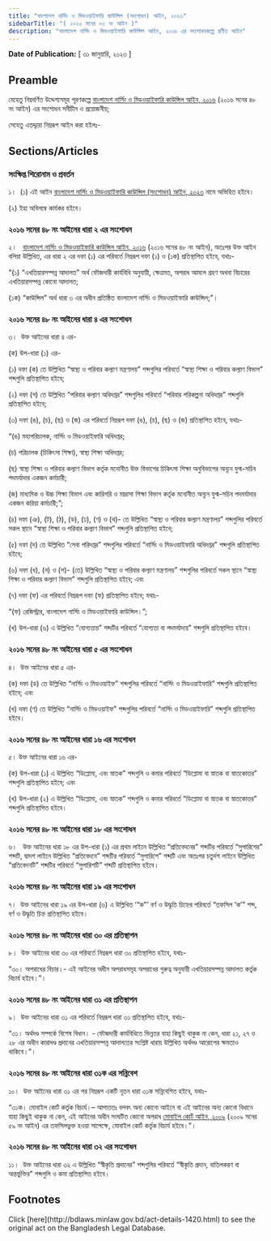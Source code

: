 ```yaml
---
title: "বাংলাদেশ নার্সিং ও মিডওয়াইফারি কাউন্সিল (সংশোধন) আইন, ২০২৩"
sidebarTitle: "( ২০২৩ সনের ০৩ নং আইন )"
description: "বাংলাদেশ নার্সিং ও মিডওয়াইফারি কাউন্সিল আইন, ২০১৬ এর সংশোধনকল্পে প্রণীত আইন"
---
```


**Date of Publication:** [ ৩১ জানুয়ারি, ২০২৩ ]

## Preamble

যেহেতু নিম্নবর্ণিত উদ্দেশ্যসমূহ পূরণকল্পে [বাংলাদেশ নার্সিং ও মিডওয়াইফারি কাউন্সিল আইন, ২০১৬](/laws/volume-46/act-1200 "বাংলাদেশ নার্সিং ও মিডওয়াইফারি কাউন্সিল আইন, ২০১৬") (২০১৬ সনের ৪৮ নং আইন) এর সংশোধন সমীচীন ও প্রয়োজনীয়;

সেহেতু এতদ্দ্বারা নিম্নরূপ আইন করা হইলঃ-

## Sections/Articles

### সংক্ষিপ্ত শিরোনাম ও প্রবর্তন

১।  (১) এই আইন [বাংলাদেশ নার্সিং ও মিডওয়াইফারি কাউন্সিল (সংশোধন) আইন, ২০২৩](/laws/volume-53/act-1420 "বাংলাদেশ নার্সিং ও মিডওয়াইফারি কাউন্সিল (সংশোধন) আইন, ২০২৩") নামে অভিহিত হইবে।

(২) ইহা অবিলম্বে কার্যকর হইবে।

### ২০১৬ সনের ৪৮ নং আইনের ধারা ২ এর সংশোধন

২।   [বাংলাদেশ নার্সিং ও মিডওয়াইফারি কাউন্সিল আইন, ২০১৬](/laws/volume-46/act-1200 "বাংলাদেশ নার্সিং ও মিডওয়াইফারি কাউন্সিল আইন, ২০১৬") (২০১৬ সনের ৪৮ নং আইন), অতঃপর উক্ত আইন বলিয়া উল্লিখিত, এর ধারা ২ এর দফা (১) এর পরিবর্তে নিম্নরূপ দফা (১) ও (১ক) প্রতিস্থাপিত হইবে, যথাঃ-

“(১) “এখতিয়ারসম্পন্ন আদালত” অর্থ ফৌজদারী কার্যবিধি অনুযায়ী, ক্ষেত্রমত, অপরাধ আমলে গ্রহণ অথবা বিচারের এখতিয়ারসম্পন্ন কোনো আদালত;

(১ক) “কাউন্সিল” অর্থ ধারা ৩ এর অধীন প্রতিষ্ঠিত বাংলাদেশ নার্সিং ও মিডওয়াইফারি কাউন্সিল;”।

### ২০১৬ সনের ৪৮ নং আইনের ধারা ৪ এর সংশোধন

৩।  উক্ত আইনের ধারা ৪ এর-

(ক) উপ-ধারা (১) এর-

(১) দফা (ক) তে উল্লিখিত “স্বাস্থ্য ও পরিবার কল্যাণ মন্ত্রণালয়” শব্দগুলির পরিবর্তে “স্বাস্থ্য শিক্ষা ও পরিবার কল্যাণ বিভাগ” শব্দগুলি প্রতিস্থাপিত হইবে;

(২) দফা (গ) তে উল্লিখিত “পরিবার কল্যাণ অধিদপ্তর” শব্দগুলির পরিবর্তে “পরিবার পরিকল্পনা অধিদপ্তর” শব্দগুলি প্রতিস্থাপিত হইবে;

(৩) দফা (ঙ), (চ), (ছ) ও (জ) এর পরিবর্তে নিম্নরূপ দফা (ঙ), (চ), (ছ) ও (জ) প্রতিস্থাপিত হইবে, যথাঃ-

“(ঙ) মহাপরিচালক, নার্সিং ও মিডওয়াইফারি অধিদপ্তর;

(চ) পরিচালক (চিকিৎসা শিক্ষা), স্বাস্থ্য শিক্ষা অধিদপ্তর;

(ছ) স্বাস্থ্য শিক্ষা ও পরিবার কল্যাণ বিভাগ কর্তৃক মনোনীত উক্ত বিভাগের চিকিৎসা শিক্ষা অনুবিভাগের অন্যূন যুগ্ম-সচিব পদমর্যাদার একজন কর্মচারী;

(জ) মাধ্যমিক ও উচ্চ শিক্ষা বিভাগ এবং কারিগরি ও মাদ্রাসা শিক্ষা বিভাগ কর্তৃক মনোনীত অন্যূন যুগ্ম-সচিব পদমর্যাদার একজন করিয়া কর্মচারী;”;

(৪) দফা (ঞ), (ট), (ঠ), (ড), (ঢ), (ণ) ও (থ)- তে উল্লিখিত “স্বাস্থ্য ও পরিবার কল্যাণ মন্ত্রণালয়” শব্দগুলির পরিবর্তে সকল স্থানে “স্বাস্থ্য শিক্ষা ও পরিবার কল্যাণ বিভাগ” শব্দগুলি প্রতিস্থাপিত হইবে;

(৫) দফা (দ) তে উল্লিখিত “সেবা পরিদপ্তর” শব্দগুলির পরিবর্তে “নার্সিং ও মিডওয়াইফারি অধিদপ্তর” শব্দগুলি প্রতিস্থাপিত হইবে;

(৬) দফা (ধ), (ন) ও (প)- (তে) উল্লিখিত “স্বাস্থ্য ও পরিবার কল্যাণ মন্ত্রণালয়” শব্দগুলির পরিবর্তে সকল স্থানে “স্বাস্থ্য শিক্ষা ও পরিবার কল্যাণ বিভাগ” শব্দগুলি প্রতিস্থাপিত হইবে; এবং

(৭) দফা (ফ) এর পরিবর্তে নিম্নরূপ দফা (ফ) প্রতিস্থাপিত হইবে; যথাঃ-

“(ফ) রেজিস্ট্রার, বাংলাদেশ নার্সিং ও মিডওয়াইফারি কাউন্সিল।”;

(খ) উপ-ধারা (৬) এ উল্লিখিত “যোগ্যতায়” শব্দটির পরিবর্তে “যোগ্যতা বা পদমর্যাদায়” শব্দগুলি প্রতিস্থাপিত হইবে।

### ২০১৬ সনের ৪৮ নং আইনের ধারা ৫ এর সংশোধন

৪।  উক্ত আইনের ধারা ৫ এর-

(ক) দফা (ড) তে উল্লিখিত “নার্সিং ও মিডওয়াইফ” শব্দগুলির পরিবর্তে “নার্সিং ও মিডওয়াইফারি” শব্দগুলি প্রতিস্থাপিত হইবে; এবং

(খ) দফা (ণ) তে উল্লিখিত “নার্সিং ও মিডওয়াইফ” শব্দগুলির পরিবর্তে “নার্সিং ও মিডওয়াইফারি” শব্দগুলি প্রতিস্থাপিত হইবে।

### ২০১৬ সনের ৪৮ নং আইনের ধারা ১৬ এর সংশোধন

৫। উক্ত আইনের ধারা ১৬ এর-

(ক) উপ-ধারা (১) এ উল্লিখিত “ডিপ্লোমা, এবং স্নাতক” শব্দগুলি ও কমার পরিবর্তে “ডিপ্লোমা বা স্নাতক বা স্নাতকোত্তর” শব্দগুলি প্রতিস্থাপিত হইবে; এবং

(খ) উপ-ধারা (২) এ উল্লিখিত “ডিপ্লোমা, এবং স্নাতক” শব্দগুলি ও কমার পরিবর্তে “ডিপ্লোমা বা স্নাতক বা স্নাতকোত্তর” শব্দগুলি প্রতিস্থাপিত হইবে।

### ২০১৬ সনের ৪৮ নং আইনের ধারা ১৮ এর সংশোধন

৬।   উক্ত আইনের ধারা ১৮ এর উপ-ধারা (১) এর প্রথম লাইনে উল্লিখিত “প্রতিবেদনের” শব্দটির পরিবর্তে “সুপারিশের” শব্দটি, দ্বাদশ লাইনে উল্লিখিত “প্রতিবেদনে” শব্দটির পরিবর্তে “সুপারিশে” শব্দটি এবং অতঃপর চতুর্দশ লাইনে উল্লিখিত “প্রতিবেদনটি” শব্দটির পরিবর্তে “সুপারিশটি” শব্দটি প্রতিস্থাপিত হইবে।

### ২০১৬ সনের ৪৮ নং আইনের ধারা ১৯ এর সংশোধন

৭।  উক্ত আইনের ধারা ১৯ এর উপ-ধারা (৬) এ উল্লিখিত ‘“ক”’ বর্ণ ও উদ্ধৃতি চিহ্নের পরিবর্তে “তফসিল ‘ক’” শব্দ, বর্ণ ও উদ্ধৃতি চিহ্ন প্রতিস্থাপিত হইবে।

### ২০১৬ সনের ৪৮ নং আইনের ধারা ৩০ এর প্রতিস্থাপন

৮।  উক্ত আইনের ধারা ৩০ এর পরিবর্তে নিম্নরূপ ধারা ৩০ প্রতিস্থাপিত হইবে, যথাঃ-

“৩০। অপরাধের বিচার।- এই আইনের অধীন অপরাধসমূহ অপরাধের গুরুত্ব অনুযায়ী এখতিয়ারসম্পন্ন আদালত কর্তৃক বিচার্য হইবে।”।

### ২০১৬ সনের ৪৮ নং আইনের ধারা ৩১ এর প্রতিস্থাপন

৯।  উক্ত আইনের ধারা ৩১ এর পরিবর্তে নিম্নরূপ ধারা ৩১ প্রতিস্থাপিত হইবে, যথাঃ-

“৩১। অর্থদণ্ড সম্পর্কে বিশেষ বিধান। - ফৌজদারী কার্যবিধিতে ভিন্নতর যাহা কিছুই থাকুক না কেন, ধারা ২১, ২৭ ও ২৮ এর অধীন কারাদণ্ড প্রদানের এখতিয়ারসম্পন্ন আদালতের সংশ্লিষ্ট ধারায় উল্লিখিত অর্থদণ্ড আরোপের ক্ষমতাও থাকিবে।”।

### ২০১৬ সনের ৪৮ নং আইনের ধারা ৩১ক এর সন্নিবেশ

১০।  উক্ত আইনের ধারা ৩১ এর পর নিম্নরূপ একটি নূতন ধারা ৩১ক সন্নিবেশিত হইবে, যথাঃ-

“৩১ক। মোবাইল কোর্ট কর্তৃক বিচার্য।– আপাততঃ বলবৎ অন্য কোনো আইনে বা এই আইনের অন্য কোনো বিধানে যাহা কিছুই থাকুক না কেন, এই আইনের অধীন সংঘটিত কোনো অপরাধ [মোবাইল কোর্ট আইন, ২০০৯](/laws/volume-39/act-1025 "মোবাইল কোর্ট আইন, ২০০৯") (২০০৯ সনের ৫৯ নং আইন) এর তফসিলভুক্ত হওয়া সাপেক্ষে, মোবাইল কোর্ট কর্তৃক বিচার্য হইবে।”।

### ২০১৬ সনের ৪৮ নং আইনের ধারা ৩২ এর সংশোধন

১১।  উক্ত আইনের ধারা ৩২ এ উল্লিখিত “স্বীকৃতি প্রদানের” শব্দগুলির পরিবর্তে “স্বীকৃতি প্রদান, বাতিলকরণ বা অন্তর্ভুক্তির” শব্দগুলি ও কমা প্রতিস্থাপিত হইবে।

## Footnotes

<Note>
  Click [here](http://bdlaws.minlaw.gov.bd/act-details-1420.html) to see the original act on the Bangladesh Legal Database.
</Note>
